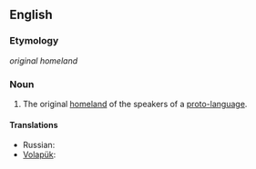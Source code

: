==English==

===Etymology===
{{etyl|de}} ''original homeland''

===Noun===
{{wikipedia}}
{{en-noun}}

# The original [[homeland]] of the speakers of a [[proto-language]].

====Translations====
{{trans-top|the original homeland}}
{{trans-mid}}
* Russian: {{t|ru|прародина|f|sc=Cyrl|tr=praródina}}
* [[Volapük]]: {{t|vo|rulomän}}
{{trans-bottom}}
